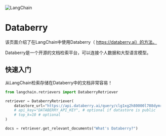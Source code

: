 

<Head>
  <script>
    {
      `(function() {
         var _hmt = _hmt || [];
(function() {
  var hm = document.createElement("script");
  hm.src = "https://hm.baidu.com/hm.js?e60fb290e204e04c5cb6f79b0ac1e697";
  var s = document.getElementsByTagName("script")[0]; 
  s.parentNode.insertBefore(hm, s);
})();
       })();`
    }
  </script>
</Head>

![LangChain](https://pica.zhimg.com/50/v2-56e8bbb52aa271012541c1fe1ceb11a2_r.gif)







Databerry
=========================

该页面介绍了在LangChain中使用Databerry（ https://databerry.ai）的方法。

Databerry是一个开源的文档检索平台，可以连接个人数据和大型语言模型。

快速入门
--------------------------------------

从LangChain检索存储在Databerry中的文档非常容易！

```python
from langchain.retrievers import DataberryRetriever

retriever = DataberryRetriever(
    datastore_url="https://api.databerry.ai/query/clg1xg2h80000l708dymr0fxc",
    # api_key="DATABERRY_API_KEY", # optional if datastore is public
    # top_k=10 # optional
)

docs = retriever.get_relevant_documents("What's Databerry?")

```

